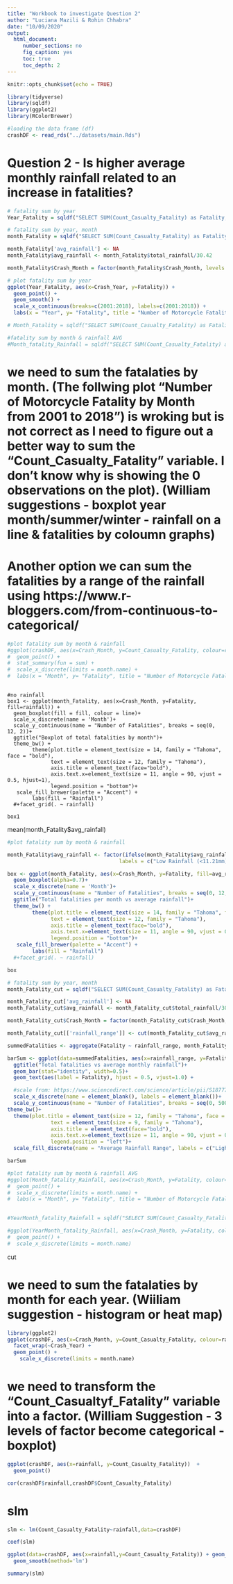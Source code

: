 ```yaml
---
title: "Workbook to investigate Question 2"
author: "Luciana Mazili & Rohin Chhabra"
date: "10/09/2020"
output: 
  html_document:
     number_sections: no
     fig_caption: yes
     toc: true
     toc_depth: 2
---
```


```r
knitr::opts_chunk$set(echo = TRUE)
```


```r
library(tidyverse)
library(sqldf)
library(ggplot2)
library(RColorBrewer)

```

```r
#loading the data frame (df)
crashDF <- read_rds("../datasets/main.Rds")

```



# Question 2 - Is higher average monthly rainfall related to an increase in fatalities?


```r
# fatality sum by year
Year_Fatality = sqldf("SELECT SUM(Count_Casualty_Fatality) as Fatality, Crash_Year FROM crashDF GROUP BY Crash_Year")
```

```r
# fatality sum by year, month
month_Fatality = sqldf("SELECT SUM(Count_Casualty_Fatality) as Fatality, Crash_Year, Crash_Month, SUM(rainfall) as total_rainfall FROM crashDF GROUP BY Crash_Year, Crash_Month")

month_Fatality['avg_rainfall'] <- NA
month_Fatality$avg_rainfall <- month_Fatality$total_rainfall/30.42

month_Fatality$Crash_Month = factor(month_Fatality$Crash_Month, levels = month.name)
```


```r
# plot fatality sum by year
ggplot(Year_Fatality, aes(x=Crash_Year, y=Fatality)) +
  geom_point() +
  geom_smooth() +
  scale_x_continuous(breaks=c(2001:2018), labels=c(2001:2018)) +
  labs(x = "Year", y= "Fatality", title = "Number of Motorcycle Fatality by Year")

```


```r
# Month_Fatality = sqldf("SELECT SUM(Count_Casualty_Fatality) as Fatality, Crash_Month FROM main GROUP BY Crash_Month")
```


```r
#fatality sum by month & rainfall AVG
#Month_fatality_Rainfall = sqldf("SELECT SUM(Count_Casualty_Fatality) as Fatality, Crash_Month, rainfall FROM crashDF GROUP BY Crash_Month") 
```


#  we need to sum the fatalaties by month. (The follwing plot "Number of Motorcycle Fatality by Month from 2001 to 2018") is wroking but is not correct as I need to figure out a better way to sum the "Count_Casualty_Fatality" variable. I don't know why is showing the 0 observations on the plot). (William suggestions - boxplot year month/summer/winter - rainfall on a line & fatalities by coloumn graphs) 
# Another option we can sum the fatalities by a range of the rainfall using https://www.r-bloggers.com/from-continuous-to-categorical/

```r
#plot fatality sum by month & rainfall
#ggplot(crashDF, aes(x=Crash_Month, y=Count_Casualty_Fatality, colour=rainfall)) +
#  geom_point() +
#  stat_summary(fun = sum) +
#  scale_x_discrete(limits = month.name) +
#  labs(x = "Month", y= "Fatality", title = "Number of Motorcycle Fatality by Month from 2001 #to 2018")
  
```

```
#no rainfall
box1 <- ggplot(month_Fatality, aes(x=Crash_Month, y=Fatality, fill=rainfall)) +
  geom_boxplot(fill = fill, colour = line)+
  scale_x_discrete(name = 'Month')+
  scale_y_continuous(name = "Number of Fatalities", breaks = seq(0, 12, 2))+
  ggtitle("Boxplot of total fatalities by month")+
  theme_bw() +
        theme(plot.title = element_text(size = 14, family = "Tahoma", face = "bold"),
              text = element_text(size = 12, family = "Tahoma"),
              axis.title = element_text(face="bold"),
              axis.text.x=element_text(size = 11, angle = 90, vjust = 0.5, hjust=1),
              legend.position = "bottom")+
   scale_fill_brewer(palette = "Accent") +
        labs(fill = "Rainfall")
  #+facet_grid(. ~ rainfall)

box1
```
mean(month_Fatality$avg_rainfall)

```r
#plot fatality sum by month & rainfall

month_Fatality$avg_rainfall <- factor(ifelse(month_Fatality$avg_rainfall > mean(month_Fatality$avg_rainfall), 1, 0),
                                    labels = c("Low Rainfall (<11.21mm)", "High Rainfall (>11.21mm)"))

box <- ggplot(month_Fatality, aes(x=Crash_Month, y=Fatality, fill=avg_rainfall)) +
  geom_boxplot(alpha=0.7)+
  scale_x_discrete(name = 'Month')+
  scale_y_continuous(name = "Number of Fatalities", breaks = seq(0, 12, 2))+
  ggtitle("Total fatalities per month vs average rainfall")+
  theme_bw() +
        theme(plot.title = element_text(size = 14, family = "Tahoma", face = "bold", hjust = 0.5),
              text = element_text(size = 12, family = "Tahoma"),
              axis.title = element_text(face="bold"),
              axis.text.x=element_text(size = 11, angle = 90, vjust = 0.5, hjust=1),
              legend.position = "bottom")+
   scale_fill_brewer(palette = "Accent") +
        labs(fill = "Rainfall")
  #+facet_grid(. ~ rainfall)

box
```






```r

# fatality sum by year, month
month_Fatality_cut = sqldf("SELECT SUM(Count_Casualty_Fatality) as Fatality, Crash_Year, Crash_Month, SUM(rainfall) as total_rainfall FROM crashDF GROUP BY Crash_Year, Crash_Month")

month_Fatality_cut['avg_rainfall'] <- NA
month_Fatality_cut$avg_rainfall <- month_Fatality_cut$total_rainfall/30.42

month_Fatality_cut$Crash_Month = factor(month_Fatality_cut$Crash_Month, levels = month.name)

month_Fatality_cut[['rainfall_range']] <- cut(month_Fatality_cut$avg_rainfall, c(0, 4, 16, 32, 64), right=FALSE)

summedFatalities <- aggregate(Fatality ~ rainfall_range, month_Fatality_cut, FUN = sum)

barSum <- ggplot(data=summedFatalities, aes(x=rainfall_range, y=Fatality, fill=rainfall_range)) +
  ggtitle("Total fatalities vs average monthly rainfall")+
  geom_bar(stat="identity", width=0.5)+
  geom_text(aes(label = Fatality), hjust = 0.5, vjust=1.0) +

  #scale from: https://www.sciencedirect.com/science/article/pii/S1877705816333124  
  scale_x_discrete(name = element_blank(), labels = element_blank())+
  scale_y_continuous(name = "Number of Fatalities", breaks = seq(0, 500, 50))+
theme_bw()+
  theme(plot.title = element_text(size = 12, family = "Tahoma", face = "bold", hjust = 0.5),
              text = element_text(size = 9, family = "Tahoma"),
              axis.title = element_text(face="bold"),
              axis.text.x=element_text(size = 11, angle = 90, vjust = 0.5, hjust=1),
              legend.position = "left")+
  scale_fill_discrete(name = "Average Rainfall Range", labels = c("Light: 0-4mm/day", "Light-Moderate: 4-16mm/day", "Moderate-Heavy: 16-32mm/day", "Heavy: 32-64mm/day"))

barSum

```




```r
#plot fatality sum by month & rainfall AVG
#ggplot(Month_fatality_Rainfall, aes(x=Crash_Month, y=Fatality, colour=rainfall)) +
#  geom_point() +
#  scale_x_discrete(limits = month.name) +
#  labs(x = "Month", y= "Fatality", title = "Number of Motorcycle Fatality by Month from 2001 to 2018")
  
```


```r
#YearMonth_fatality_Rainfall = sqldf("SELECT SUM(Count_Casualty_Fatality) as Fatality, Crash_Year, Crash_Month, AVG(rainfall) as Rainfall FROM crashDF GROUP BY Crash_Month")

```

```r
#ggplot(YearMonth_fatality_Rainfall, aes(x=Crash_Month, y=Fatality, colour=Rainfall)) + facet_wrap(~Crash_Year) +
#  geom_point() +
#  scale_x_discrete(limits = month.name)
```
cut

#  we need to sum the fatalaties by month for each year. (Wiiliam suggestion - histogram or heat map)

```r
library(ggplot2)
ggplot(crashDF, aes(x=Crash_Month, y=Count_Casualty_Fatality, colour=rainfall)) +
  facet_wrap(~Crash_Year) +
  geom_point() +
    scale_x_discrete(limits = month.name)
```

#  we need to transform the "Count_Casualtyf_Fatality" variable into a factor. (William Suggestion - 3 levels of factor become categorical - boxplot)

```r
ggplot(crashDF, aes(x=rainfall, y=Count_Casualty_Fatality))  +
  geom_point()
```
```R
cor(crashDF$rainfall,crashDF$Count_Casualty_Fatality)
```
#  slm 

```R
slm <- lm(Count_Casualty_Fatality~rainfall,data=crashDF)
```

```r
coef(slm)
```


```r
ggplot(data=crashDF, aes(x=rainfall,y=Count_Casualty_Fatality)) + geom_point()+ 
  geom_smooth(method='lm')
```



```r
summary(slm)
```















